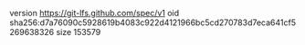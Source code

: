 version https://git-lfs.github.com/spec/v1
oid sha256:d7a76090c5928619b4083c922d4121966bc5cd270783d7eca641cf5269638326
size 153579
